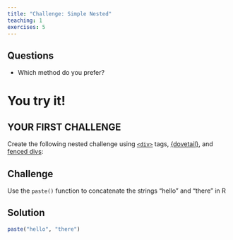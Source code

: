 ```yaml
---
title: "Challenge: Simple Nested"
teaching: 1
exercises: 5
---
```


:::::::::::::::::::::: questions ::::::::::::

## Questions

 - Which method do you prefer?

:::::::::::::::::::::::::::::::::::::::::::::


# You try it!

:::::::::::::::::: challenge

## YOUR FIRST CHALLENGE

Create the following nested challenge using [`<div>`](03-div-challenge-blocks.html) tags, [{dovetail}](04-dovetail-challenge-blocks.html), and [fenced divs](05-fenced-div-challenge-blocks.html):

::::::::::::::::::::::::::::



::::::::::::::::::::::::::::::::::::::::: challenge

## Challenge

Use the `paste()` function to concatenate the strings "hello" and "there" in R

::::::::::::::::::::: solution

## Solution

```r
paste("hello", "there")
```

::::::::::::::::::::::::::::::
::::::::::::::::::::::::::::::::::::::::::::::::::


